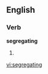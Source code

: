 ==English==

===Verb===
'''segregating'''

# {{present participle of|[[segregate]]}}

[[vi:segregating]]